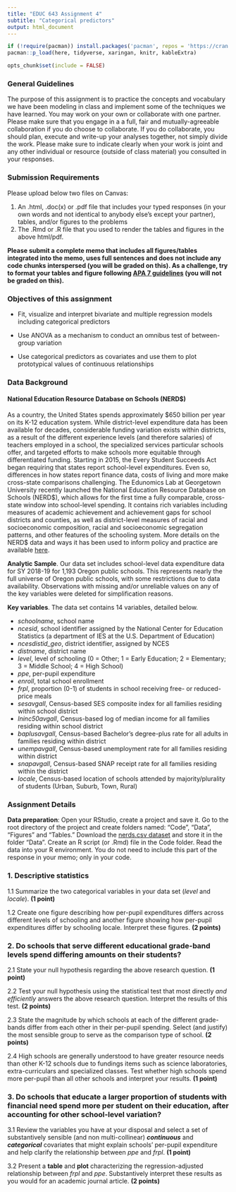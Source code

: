 ```yaml
---
title: "EDUC 643 Assignment 4"
subtitle: "Categorical predictors"
output: html_document
---
```

```R
if (!require(pacman)) install.packages('pacman', repos = 'https://cran.rstudio.com')
pacman::p_load(here, tidyverse, xaringan, knitr, kableExtra)

opts_chunk$set(include = FALSE)
```


### General Guidelines

The purpose of this assignment is to practice the concepts and vocabulary we have been modeling in class and implement some of the techniques we have learned. You may work on your own or collaborate with one partner. Please make sure that you engage in a a full, fair and mutually-agreeable collaboration if you do choose to collaborate. If you do collaborate, you should plan, execute and write-up your analyses together, not simply divide the work. Please make sure to indicate clearly when your work is joint and any other individual or resource (outside of class material) you consulted in your responses.

### Submission Requirements

Please upload below two files on Canvas:  

1. An .html, .doc(x) or .pdf file that includes your typed responses (in your own words and not identical to anybody else's except your partner), tables, and/or figures to the problems
2. The .Rmd or .R file that you used to render the tables and figures in the above html/pdf. 

**Please submit a complete memo that includes all figures/tables integrated into the memo, uses full sentences and does not include any code chunks interspersed (you will be graded on this). As a challenge, try to format your tables and figure following [APA 7 guidelines](https://owl.purdue.edu/owl/research_and_citation/apa_style/apa_formatting_and_style_guide/apa_tables_and_figures.html) (you will not be graded on this).** 


### Objectives of this assignment

 * Fit, visualize and interpret bivariate and multiple regression models including categorical predictors
 
 * Use ANOVA as a mechanism to conduct an omnibus test of between-group variation
 
 * Use categorical predictors as covariates and use them to plot prototypical values of continuous relationships

### Data Background

#### National Education Resource Database on Schools (NERD$)

As a country, the United States spends approximately $650 billion per year on its K-12 education system. While district-level expenditure data has been available for decades, considerable funding variation exists within districts, as a result of the different experience levels (and therefore salaries) of teachers employed in a school, the specialized services particular schools offer, and targeted efforts to make schools more equitable through differentiated funding. Starting in 2015, the Every Student Succeeds Act began requiring that states report school-level expenditures. Even so, differences in how states report finance data, costs of living and more make cross-state comparisons challenging. The Edunomics Lab at Georgetown University recently launched the National Education Resource Database on Schools (NERD\$), which allows for the first time a fully comparable, cross-state window into school-level spending. It contains rich variables including measures of academic achievement and achievement gaps for school districts and counties, as well as district-level measures of racial and socioeconomic composition, racial and socioeconomic segregation patterns, and other features of the schooling system. More details on the NERD\$ data and ways it has been used to inform policy and practice are available [here](https://edunomicslab.org/nerds/).

**Analytic Sample**. Our data set includes school-level data expenditure data for SY 2018-19 for 1,193 Oregon public schools. This represents nearly the full universe of Oregon public schools, with some restrictions due to data availability. Observations with missing and/or unreliable values on any of the key variables were deleted for simplification reasons.

**Key variables**. The data set contains 14 variables, detailed below.

 * *schoolname*, school name
 * *ncesid*, school identifier assigned by the National Center for Education Statistics (a department of IES at the U.S. Department of Education)
 * *ncesdistid_geo*, district identifier, assigned by NCES
 * *distname*, district name
 * *level*, level of schooling (0 = Other; 1 = Early Education; 2 = Elementary; 3 = Middle School; 4 = High School)
 * *ppe*, per-pupil expenditure
 * *enroll*, total school enrollment
 * *frpl*, proportion (0-1) of students in school receiving free- or reduced-price meals
 * *sesavgall*, Census-based SES composite index for all families residing within school district
 * *lninc50avgall*, Census-based log of median income for all families residing within school district
 * *baplusavgall*, Census-based Bachelor's degree-plus rate for all adults in families residing within district
 * *unempavgall*, Census-based unemployment rate for all families residing within district
 * *snapavgall*, Census-based SNAP receipt rate for all families residing within the district
 * *locale*, Census-based location of schools attended by majority/plurality of students (Urban, Suburb, Town, Rural)
 

### Assignment Details

**Data preparation**: Open your RStudio, create a project and save it. Go to the root directory of the project and create folders named: "Code", "Data", "Figures" and "Tables." Download the [nerds.csv dataset](../data/nerds.csv) and store it in the folder "Data". Create an R script (or .Rmd) file in the Code folder. Read the data into your R environment. You do not need to include this part of the response in your memo; only in your code.

### 1. Descriptive statistics

1.1 Summarize the two categorical variables in your data set ($level$ and $locale$). **(1 point)**

1.2 Create one figure describing how per-pupil expenditures differs across different levels of schooling and another figure showing how per-pupil expenditures differ by schooling locale. Interpret these figures. **(2 points)**

### 2. Do schools that serve different educational grade-band levels spend differing amounts on their students?

2.1 State your null hypothesis regarding the above research question. **(1 point)**

2.2 Test your null hypothesis using the statistical test that most directly *and efficiently* answers the above research question. Interpret the results of this test. **(2 points)**

2.3 State the magnitude by which schools at each of the different grade-bands differ from each other in their per-pupil spending. Select (and justify) the most sensible group to serve as the comparison type of school. **(2 points)**

2.4 High schools are generally understood to have greater resource needs than other K-12 schools due to fundings items such as science laboratories, extra-curriculars and specialized classes. Test whether high schools spend more per-pupil than all other schools and interpret your results. **(1 point)**

### 3. Do schools that educate a larger proportion of students with financial need spend more per student on their education, after accounting for other school-level variation?

3.1 Review the variables you have at your disposal and select a set of substantively sensible (and non multi-collinear) ***continuous*** and ***categorical*** covariates that might explain schools' per-pupil expenditure and help clarify the relationship between $ppe$ and $frpl$. **(1 point)**

3.2 Present a **table** and **plot** characterizing the regression-adjusted relationship between $frpl$ and $ppe$. Substantively interpret these results as you would for an academic journal article. **(2 points)**